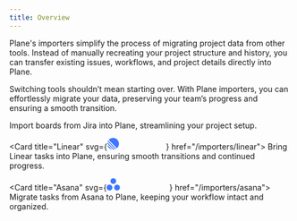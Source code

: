 ```yaml
---
title: Overview
---
```



Plane's importers simplify the process of migrating project data from other tools. Instead of manually recreating your project structure and history, you can transfer existing issues, workflows, and project details directly into Plane.

Switching tools shouldn’t mean starting over. With Plane importers, you can effortlessly migrate your data, preserving your team’s progress and ensuring a smooth transition.


<CardGroup cols={2}>
  <Card title="Jira" icon="FaJira" href="/importers/jira">
    Import boards from Jira into Plane, streamlining your project setup.
  </Card>

  <Card title="Linear" svg={<svg height="21" viewBox="0 0 500 100" fill="#3e76ff" size="16" color="#3e76ff" aria-label="Linear"><path fill-rule="evenodd" clip-rule="evenodd" d="M12.9266 16.3713c-.5283.5806-.4933 1.4714.0617 2.0265l68.5946 68.5946c.5551.555 1.4459.59 2.0265.0617 10.0579-9.1522 16.3713-22.3478 16.3713-37.0179C99.9807 22.402 77.5788 0 49.9445 0 35.2744 0 22.0788 6.31337 12.9266 16.3713ZM4.35334 29.3894c-.25348.5589-.12567 1.2142.30824 1.6481L68.9432 95.3191c.4339.4339 1.0892.5617 1.6481.3083 1.485-.6736 2.9312-1.4176 4.3344-2.2277.8341-.4815.9618-1.6195.2808-2.3005L8.88146 24.7742c-.68097-.681-1.81894-.5532-2.30045.2808-.81013 1.4032-1.55411 2.8494-2.22767 4.3344ZM.453579 47.796c-.300979-.301-.46112014-.7158-.4327856-1.1405.1327026-1.9891.3816396-3.9463.7400796-5.865.214926-1.1505 1.620727-1.5497 2.448307-.7222L59.9124 96.7715c.8275.8276.4283 2.2334-.7222 2.4483-1.9187.3585-3.8759.6074-5.865.7401-.4247.0283-.8395-.1318-1.1405-.4328L.453579 47.796ZM3.93331 61.7589c-1.0331-1.0331-2.70028-.1429-2.32193 1.2683C6.22104 80.2203 19.7604 93.7597 36.9535 98.3693c1.4112.3784 2.3014-1.2888 1.2683-2.3219L3.93331 61.7589ZM201.602"></path></svg>} href="/importers/linear">
    Bring Linear tasks into Plane, ensuring smooth transitions and continued progress.
  </Card>

  <Card title="Asana" svg={<svg width="112" height="22" fill="#3e76ff" xmlns="http://www.w3.org/2000/svg" aria-labelledby="asana"><path class="_nav_logo-link__asana-icon__Un0sE" id="asana-horizontal-logo__icon" d="M18.559 11.605a5.158 5.158 0 1 0 0 10.317 5.158 5.158 0 0 0 0-10.317Zm-13.401.001a5.158 5.158 0 1 0 0 10.315 5.158 5.158 0 0 0 0-10.315Zm11.858-6.448a5.158 5.158 0 1 1-10.316 0 5.158 5.158 0 0 1 10.316 0Z" fill="#3e76ff"></path></svg>} href="/importers/asana">
    Migrate tasks from Asana to Plane, keeping your workflow intact and organized.
  </Card>

</CardGroup>


